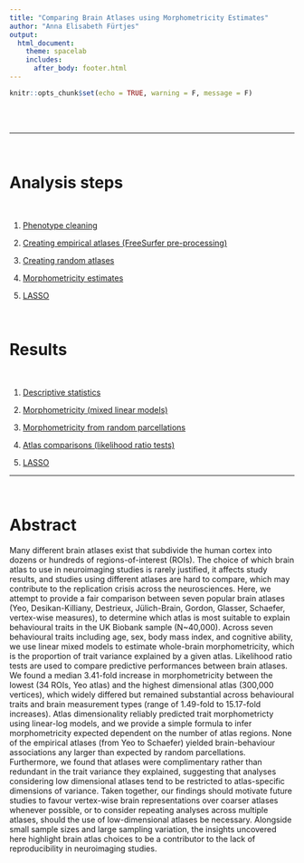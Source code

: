 ```yaml
---
title: "Comparing Brain Atlases using Morphometricity Estimates"
author: "Anna Elisabeth Fürtjes"
output:
  html_document:
    theme: spacelab
    includes:
      after_body: footer.html 
---
```


```r
knitr::opts_chunk$set(echo = TRUE, warning = F, message = F)
```

<script>
   $(document).ready(function() {
     $head = $('#header');
     $head.prepend('<img src=\"Iterseed12345_nseed500_k6_multiQueryNAsverticesROI_out.png\" style=\"float: right;width: 150px;\"/>')
   });
</script>


<br>
<br>


***

<br>


# Analysis steps

<br>

  1. [Phenotype cleaning](Phenotype_cleaning.html)
  
  2. [Creating empirical atlases (FreeSurfer pre-processing)](Serious_Pipeline.html)
  
  3. [Creating random atlases](Creating_random_atlases.html)
  
  4. [Morphometricity estimates](morph_est.html)
  
  5. [LASSO](Running_LASSO.html)
  

  


<br>  


# Results


<br>

  1. [Descriptive statistics](Results.html##1_Descriptive_statistics)
  
  2. [Morphometricity (mixed linear models)](Results.html#2_Morphometricity_estimates)
  
  3. [Morphometricity from random parcellations](Results.html#3_Morphometricity_from_random_parcellations)
  
  4. [Atlas comparisons (likelihood ratio tests)](Results.html#4_Cross-atlas_Likelihood_ratio_tests_(LRTs))
  
  5. [LASSO](Results.html#5_LASSO_regressions)
  
  



***


<br>


# Abstract


Many different brain atlases exist that subdivide the human cortex into dozens or hundreds of regions-of-interest (ROIs). The choice of which brain atlas to use in neuroimaging studies is rarely justified, it affects study results, and studies using different atlases are hard to compare, which may contribute to the replication crisis across the neurosciences. Here, we attempt to provide a fair comparison between seven popular brain atlases (Yeo, Desikan-Killiany, Destrieux, Jülich-Brain, Gordon, Glasser, Schaefer, vertex-wise measures), to determine which atlas is most suitable to explain behavioural traits in the UK Biobank sample (N~40,000). Across seven behavioural traits including age, sex, body mass index, and cognitive ability, we use linear mixed models to estimate whole-brain morphometricity, which is the proportion of trait variance explained by a given atlas. Likelihood ratio tests are used to compare predictive performances between brain atlases. We found a median 3.41-fold increase in morphometricity between the lowest (34 ROIs, Yeo atlas) and the highest dimensional atlas (300,000 vertices), which widely differed but remained substantial across behavioural traits and brain measurement types (range of 1.49-fold to 15.17-fold increases). Atlas dimensionality reliably predicted trait morphometricty using linear-log models, and we provide a simple formula to infer morphometricity expected dependent on the number of atlas regions. None of the empirical atlases (from Yeo to Schaefer) yielded brain-behaviour associations any larger than expected by random parcellations. Furthermore, we found that atlases were complimentary rather than redundant in the trait variance they explained, suggesting that analyses considering low dimensional atlases tend to be restricted to atlas-specific dimensions of variance. Taken together, our findings should motivate future studies to favour vertex-wise brain representations over coarser atlases whenever possible, or to consider repeating analyses across multiple atlases, should the use of low-dimensional atlases be necessary. Alongside small sample sizes and large sampling variation, the insights uncovered here highlight brain atlas choices to be a contributor to the lack of reproducibility in neuroimaging studies. 
	
<br>
<br>
